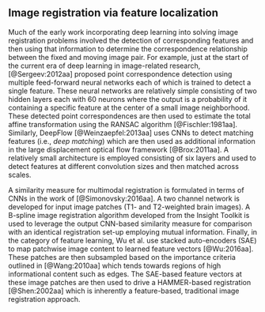 
## Image registration via feature localization

Much of the early work incorporating deep learning into solving image
registration problems involved the detection of corresponding features
and then using that information to determine the correspondence relationship
between the fixed and moving image pair.  For example, just at the start of the
current era of deep learning in image-related research, [@Sergeev:2012aa]
proposed point correspondence detection using multiple feed-forward neural
networks each of which is trained to detect a single feature.  These
neural networks are relatively simple consisting of two hidden layers each
with 60 neurons where the output is a probability of it containing a specific
feature at the center of a small image neighborhood.  These detected point correspondences
are then used to estimate the total affine transformation using the RANSAC
algorithm [@Fischler:1981aa].
Similarly, DeepFlow [@Weinzaepfel:2013aa] uses CNNs to detect
matching features (i.e., _deep matching_) which are then used as
additional information in the large displacement optical flow framework
[@Brox:2011aa].  A relatively small architecture is employed consisting
of six layers and used to detect features at different convolution sizes
and then matched across scales.

A similarity measure for multimodal registration is formulated in terms
of CNNs in the work of [@Simonovsky:2016aa].  A two channel network is
developed for input image patches (T1- and T2-weighted brain images).
A B-spline image registration algorithm developed from the Insight Toolkit
is used to leverage the output CNN-based similarity measure for comparison
with an identical registration set-up employing mutual information.
Finally, in the category of feature learning, Wu et al. use stacked auto-encoders
(SAE) to map patchwise image content to learned feature vectors [@Wu:2016aa].  These
patches are then subsampled based on the importance criteria outlined in
[@Wang:2010aa] which tends towards regions of high informational content
such as edges. The SAE-based feature vectors at these image patches are then
used to drive a HAMMER-based registration [@Shen:2002aa] which is inherently
a feature-based, traditional image registration approach.
